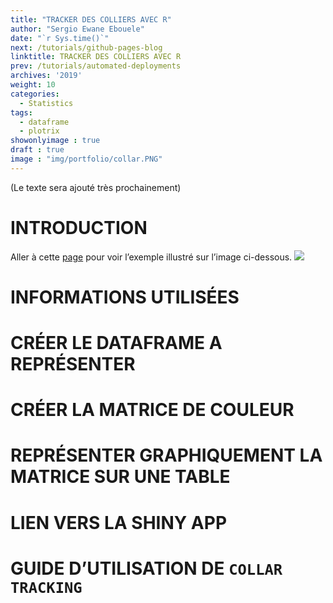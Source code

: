 ```yaml
---
title: "TRACKER DES COLLIERS AVEC R"
author: "Sergio Ewane Ebouele"
date: "`r Sys.time()`"
next: /tutorials/github-pages-blog
linktitle: TRACKER DES COLLIERS AVEC R
prev: /tutorials/automated-deployments
archives: '2019'
weight: 10
categories:
  - Statistics
tags:
  - dataframe
  - plotrix
showonlyimage : true
draft : true
image : "img/portfolio/collar.PNG"
---
```


(Le texte sera ajouté très prochainement)

# INTRODUCTION

Aller à cette [page](https://seeweinr.shinyapps.io/collarTrack/) pour voir l'exemple illustré sur l'image ci-dessous.
![](/img/collar.png)



# INFORMATIONS UTILISÉES





# CRÉER LE DATAFRAME A REPRÉSENTER




# CRÉER LA MATRICE DE COULEUR




# REPRÉSENTER GRAPHIQUEMENT LA MATRICE SUR UNE TABLE





# LIEN VERS LA SHINY APP




# GUIDE D'UTILISATION DE `COLLAR TRACKING`





